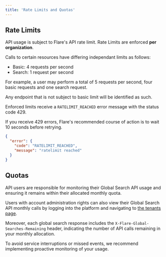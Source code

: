 ```yaml
---
title: 'Rate Limits and Quotas'
---
```


## Rate Limits

API usage is subject to Flare's API rate limit.
Rate Limits are enforced **per organization**.

Calls to certain resources have differing independant limits as follows:
- Basic: 4 requests per second
- Search: 1 request per second

For example, a user may perform a total of 5 requests per second, four basic requests and one search request.

Any endpoint that is not subject to basic limit will be identified as such.

Enforced limits receive a `RATELIMIT_REACHED` error message with the status code 429.

If you receive 429 errors, Flare's recommended course of action is to wait 10 seconds before retrying.

<ResponseExample>

```json Example Rate Limit Response
{
  "error": {
    "code": "RATELIMIT_REACHED",
    "message": "ratelimit reached"
  }
}
```

</ResponseExample>


## Quotas
API users are responsible for monitoring their Global Search API usage and ensuring it remains within their allocated monthly quota.

Users with account administration rights can also view their Global Search API monthly calls by logging into the platform and navigating to [the tenants page](https://app.flare.io/#/tenants).

Moreover, each global search response includes the `X-Flare-Global-Searches-Remaining` header, indicating the number of API calls remaining in your monthly allocation.

To avoid service interruptions or missed events, we recommend implementing proactive monitoring of your usage.
